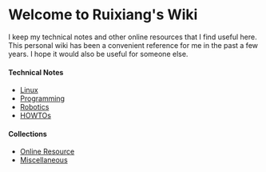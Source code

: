 # Welcome to Ruixiang's Wiki

I keep my technical notes and other online resources that I find useful here. This personal wiki has been a convenient reference for me in the past a few years. I hope it would also be useful for someone else.

#### Technical Notes

* [Linux](/docs/linux)
* [Programming](/docs/programming)
* [Robotics](/docs/robotics)
* [HOWTOs](/docs/howtos)

#### Collections

* [Online Resource](/docs/resource)
* [Miscellaneous](/docs/misc)